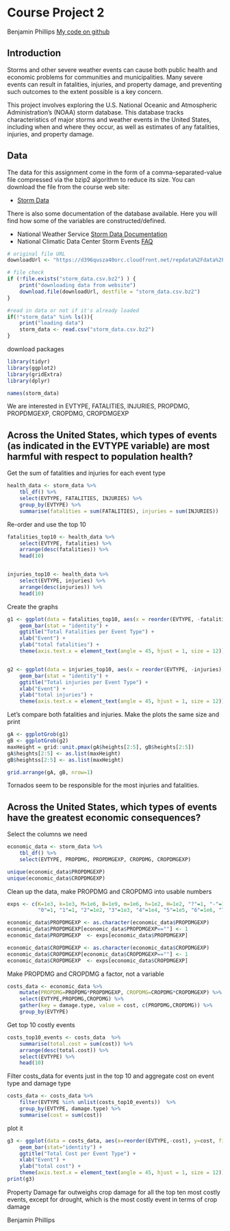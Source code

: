 

# Course Project 2

Benjamin Phillips
[My code on github](https://github.com/BenjaminPhillips22/Reproducible_Research/tree/master/Course_Project_2)

## Introduction

Storms and other severe weather events can cause both public health and economic problems for communities and municipalities. Many severe events can result in fatalities, injuries, and property damage, and preventing such outcomes to the extent possible is a key concern.

This project involves exploring the U.S. National Oceanic and Atmospheric Administration's (NOAA) storm database. This database tracks characteristics of major storms and weather events in the United States, including when and where they occur, as well as estimates of any fatalities, injuries, and property damage.


## Data

The data for this assignment come in the form of a comma-separated-value file compressed via the bzip2 algorithm to reduce its size. You can download the file from the course web site:

* [Storm Data](https://d396qusza40orc.cloudfront.net/repdata%2Fdata%2FStormData.csv.bz2)

There is also some documentation of the database available. Here you will find how some of the variables are constructed/defined.

* National Weather Service [Storm Data Documentation](https://d396qusza40orc.cloudfront.net/repdata%2Fpeer2_doc%2Fpd01016005curr.pdf)
* National Climatic Data Center Storm Events [FAQ](https://d396qusza40orc.cloudfront.net/repdata%2Fpeer2_doc%2FNCDC%20Storm%20Events-FAQ%20Page.pdf)



```r

# original file URL
downloadUrl <- "https://d396qusza40orc.cloudfront.net/repdata%2Fdata%2FStormData.csv.bz2"

# file check
if (!file.exists("storm_data.csv.bz2") ) {
    print("downloading data from website")
    download.file(downloadUrl, destfile = "storm_data.csv.bz2")
}

#read in data or not if it's already loaded
if(!"storm_data" %in% ls()){
    print("loading data")
    storm_data <- read.csv("storm_data.csv.bz2")
}
```


download packages
```r
library(tidyr)
library(ggplot2)
library(gridExtra)
library(dplyr)
```

```r
names(storm_data)
```
We are interested in EVTYPE, FATALITIES, INJURIES, PROPDMG, PROPDMGEXP, CROPDMG, CROPDMGEXP



## Across the United States, which types of events (as indicated in the EVTYPE variable) are most harmful with respect to population health?


Get the sum of fatalities and injuries for each event type
```r
health_data <- storm_data %>% 
    tbl_df() %>%
    select(EVTYPE, FATALITIES, INJURIES) %>%
    group_by(EVTYPE) %>%
    summarise(fatalities = sum(FATALITIES), injuries = sum(INJURIES))
```

Re-order and use the top 10
```r
fatalities_top10 <- health_data %>%
    select(EVTYPE, fatalities) %>%
    arrange(desc(fatalities)) %>%
    head(10)


injuries_top10 <- health_data %>%
    select(EVTYPE, injuries) %>%
    arrange(desc(injuries)) %>%
    head(10)
```


Create the graphs
```r
g1 <- ggplot(data = fatalities_top10, aes(x = reorder(EVTYPE, -fatalities), fatalities)) +
    geom_bar(stat = "identity") +
    ggtitle("Total Fatalities per Event Type") +
    xlab("Event") +
    ylab("total fatalities") +
    theme(axis.text.x = element_text(angle = 45, hjust = 1, size = 12))


g2 <- ggplot(data = injuries_top10, aes(x = reorder(EVTYPE, -injuries), injuries)) +
    geom_bar(stat = "identity") +
    ggtitle("Total injuries per Event Type") +
    xlab("Event") +
    ylab("total injuries") +
    theme(axis.text.x = element_text(angle = 45, hjust = 1, size = 12))
```



Let's compare both fatalities and injuries. 
Make the plots the same size and print
```r
gA <- ggplotGrob(g1)
gB <- ggplotGrob(g2)
maxHeight = grid::unit.pmax(gA$heights[2:5], gB$heights[2:5])
gA$heights[2:5] <- as.list(maxHeight)
gB$heightss[2:5] <- as.list(maxHeight)

grid.arrange(gA, gB, nrow=1) 
```

Tornados seem to be responsible for the most injuries and fatalities.




## Across the United States, which types of events have the greatest economic consequences?


Select the columns we need
```r
economic_data <- storm_data %>%
    tbl_df() %>%
    select(EVTYPE, PROPDMG, PROPDMGEXP, CROPDMG, CROPDMGEXP)
```
```r
unique(economic_data$PROPDMGEXP)
unique(economic_data$CROPDMGEXP)
```


Clean up the data, make PROPDMG and CROPDMG into usable numbers
```r
exps <- c(K=1e3, k=1e3, M=1e6, B=1e9, m=1e6, h=1e2, H=1e2, "?"=1, "-"=1, "+"=1,
          "0"=1, "1"=1, "2"=1e2, "3"=1e3, "4"=1e4, "5"=1e5, "6"=1e6, "7"=1e7, "8"=1e8)

economic_data$PROPDMGEXP <- as.character(economic_data$PROPDMGEXP)
economic_data$PROPDMGEXP[economic_data$PROPDMGEXP==""] <- 1
economic_data$PROPDMGEXP  <- exps[economic_data$PROPDMGEXP]

economic_data$CROPDMGEXP <- as.character(economic_data$CROPDMGEXP)
economic_data$CROPDMGEXP[economic_data$CROPDMGEXP==""] <- 1
economic_data$CROPDMGEXP  <- exps[economic_data$CROPDMGEXP]

```


Make PROPDMG and CROPDMG a factor, not a variable
```r
costs_data <- economic_data %>%
    mutate(PROPDMG=PROPDMG*PROPDMGEXP, CROPDMG=CROPDMG*CROPDMGEXP) %>%
    select(EVTYPE,PROPDMG,CROPDMG) %>%
    gather(key = damage.type, value = cost, c(PROPDMG,CROPDMG)) %>%
    group_by(EVTYPE)
```


Get top 10 costly events
```r
costs_top10_events <- costs_data  %>%
    summarise(total.cost = sum(cost)) %>%
    arrange(desc(total.cost)) %>%
    select(EVTYPE) %>%
    head(10)
```


Filter costs_data for events just in the top 10 and aggregate cost on event type and damage type
```r
costs_data <- costs_data %>%
    filter(EVTYPE %in% unlist(costs_top10_events))  %>%
    group_by(EVTYPE, damage.type) %>%
    summarise(cost = sum(cost))

```


plot it
```r
g3 <- ggplot(data = costs_data, aes(x=reorder(EVTYPE,-cost), y=cost, fill=damage.type)) +
    geom_bar(stat="identity") +
    ggtitle("Total Cost per Event Type") +
    xlab("Event") +
    ylab("total cost") +
    theme(axis.text.x = element_text(angle = 45, hjust = 1, size = 12))
print(g3)
```
  
Property Damage far outweighs crop damage for all the top ten most costly events, except for drought, which is the most costly event in terms of crop damage  
  
    
      
        
          
            
              
Benjamin Phillips  
  
  
   
  
  
  